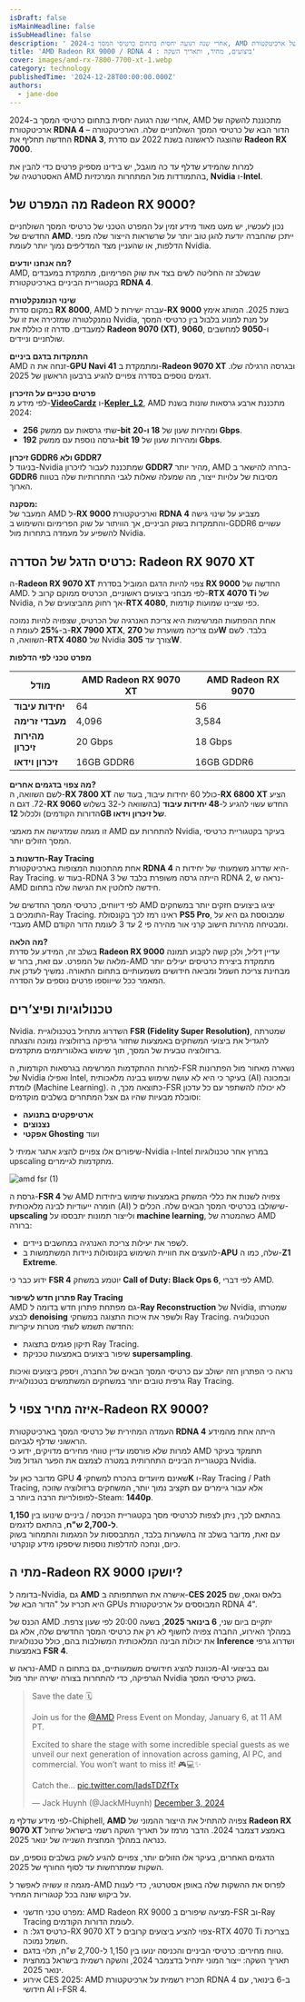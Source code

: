 ```yaml
---
isDraft: false
isMainHeadline: false
isSubHeadline: false
description: ' אחרי שנה רגועה יחסית בתחום כרטיסי המסך ב-2024, AMD מתכוננת להשקה של ארכיטקטורת **RDNA 4** – הדור הבא של כרטיסי המסך השולחניים שלה. הארכיטקט'
title: 'AMD Radeon RX 9000 / RDNA 4 : ביצועים, מחיר, ותאריך השקה'
cover: images/amd-rx-7800-7700-xt-1.webp
category: technology
publishedTime: '2024-12-28T00:00:00.000Z'
authors:
  - jane-doe
---
```


אחרי שנה רגועה יחסית בתחום כרטיסי המסך ב-2024, AMD מתכוננת להשקה של ארכיטקטורת **RDNA 4** – הדור הבא של כרטיסי המסך השולחניים שלה. הארכיטקטורה החדשה תחליף את **RDNA 3**, שהוצגה לראשונה בשנת 2022 עם סדרת **Radeon RX 7000**.

למרות שהמידע שדלף עד כה מוגבל, יש בידינו מספיק פרטים כדי להבין את האסטרטגיה של AMD בהתמודדות מול המתחרות המרכזיות, **Nvidia** ו-**Intel**.

## מה המפרט של Radeon RX 9000?

נכון לעכשיו, יש מעט מאוד מידע זמין על המפרט הטכני של כרטיסי המסך השולחניים החדשים של **AMD**. ייתכן שהחברה יודעת להגן טוב יותר על שרשראות הייצור שלה מפני הדלפות, או שהעניין מצד המדליפים נמוך יותר לעומת Nvidia.

**מה אנחנו יודעים?**  
AMD, שבשלב זה החליטה לשים בצד את שוק הפרימיום, מתמקדת במעבדים בקטגוריית הביניים בארכיטקטורת **RDNA 4**.

**שינוי הנומנקלטורה**  
במקום סדרת **RX 8000**, AMD עברה ישירות ל-**RX 9000** בשנת 2025. המותג אימץ נומנקלטורה שמזכירה את זו של Nvidia, על מנת למנוע בלבול בין כרטיסי המסך למעבדים. סדרה זו כוללת את **Radeon 9070 (XT)**, **9060**, ו-**9050** למחשבים שולחניים וניידים.

**התמקדות בדגם ביניים**  
AMD זנחה את ה-**GPU Navi 41** ומתמקדת ב-**Radeon 9070 XT** ובגרסה הרגילה שלו. דגמים נוספים בסדרה צפויים להגיע ברבעון הראשון של 2025.

**פרטים טכניים על הזיכרון**  
לפי מידע מ-[**VideoCardz**](https://videocardz.com/newz/amd-radeon-rx-8000-rdna4-leak-reveals-four-gpu-variants-three-memory-configurations) ו-**[Kepler\_L2](https://x.com/Kepler_L2/status/1828223002586050648)**, AMD מתכננת ארבע גרסאות שונות בשנת 2024:

- שתי גרסאות עם ממשק **256-bit** ומהירות שעון של **18 ו-20 Gbps**.
- גרסה נוספת עם ממשק **192-bit** ומהירות שעון של **19 Gbps**.

**זיכרון GDDR6 ולא GDDR7**  
בניגוד ל-Nvidia שמתכננת לעבור לזיכרון **GDDR7** מהיר יותר, AMD בחרה להישאר ב-**GDDR6** מסיבות של עלויות ייצור, מה שמעלה שאלות לגבי התחרותיות שלה בטווח הארוך.

**מסקנה:**  
המעבר של AMD ל-**RX 9000** וארכיטקטורת **RDNA 4** מצביע על שינוי גישה והתמקדות בשוק הביניים, אך הוויתור על שוק הפרימיום והשימוש ב-GDDR6 עשויים להשפיע על מעמדה בתחרות מול Nvidia.

## כרטיס הדגל של הסדרה: Radeon RX 9070 XT

ה-**Radeon RX 9070 XT** צפוי להיות הדגם המוביל בסדרת **RX 9000** החדשה של AMD. לפי מבחני ביצועים ראשוניים, הכרטיס ממוקם קרוב ל-**RTX 4070 Ti** של Nvidia, אך רחוק מהביצועים של ה-**RTX 4080**, כפי שציינו שמועות קודמות.

אחת ההפתעות המרשימות היא צריכת האנרגיה של הכרטיס, שצפויה להיות נמוכה ב-**25%** לעומת ה-**RX 7900 XTX**, עם צריכה משוערת של **270W** בלבד. לשם השוואה, ה-**RTX 4080** של Nvidia צורך עד **305W**.

**מפרט טכני לפי הדלפות**

| **מודל** | **AMD Radeon RX 9070 XT** | **AMD Radeon RX 9070** |
| --- | --- | --- |
| **יחידות עיבוד** | 64 | 56 |
| **מעבדי זרימה** | 4,096 | 3,584 |
| **מהירות זיכרון** | 20 Gbps | 18 Gbps |
| **זיכרון וידאו** | 16GB GDDR6 | 16GB GDDR6 |

**מה צפוי בדגמים אחרים?**  
לשם השוואה, ה-**RX 7800 XT** כולל 60 יחידות עיבוד, בעוד שה-**RX 6800 XT** הציע 72. דגם ה-**RX 9060** החדש עשוי להגיע ל-**48 יחידות עיבוד** (בהשוואה ל-32 בשלוש הדורות הקודמים) ולכלול **12GB של זיכרון וידאו**.

זו מגמה שמדגישה את מאמצי AMD להתחרות עם Nvidia, בעיקר בקטגוריית כרטיסי המסך הזולים יותר.

**חדשנות ב-Ray Tracing**  
אחת מהתכונות המצופות בארכיטקטורת **RDNA 4** היא שדרוג משמעותי של יחידות ה-Ray Tracing. בעוד ש-RDNA 3 הייתה גרסה משופרת בלבד של RDNA 2, נראה ש-AMD חידשה לחלוטין את הגישה שלה בתחום.

לפי דיווחים, כרטיסי המסך החדשים של AMD יציגו ביצועים חזקים יותר במשחקים התומכים ב-Ray Tracing. ראינו רמז לכך בקונסולת **PS5 Pro**, שמבוססת גם היא על מעבדי AMD ומבטיחה מהירות חישוב קרני אור מהירה פי 2 עד 3 לעומת הדור הקודם.

**מה הלאה?**  
בשלב זה, המידע על סדרת **Radeon RX 9000** עדיין דליל, ולכן קשה לקבוע תמונה מלאה של המפרט. עם זאת, ברור ש-AMD מתמקדת ביצירת כרטיסים יעילים יותר מבחינת צריכת חשמל ומביאה חידושים משמעותיים בתחום התאורה. נמשיך לעדכן את המאמר ככל שייווספו פרטים נוספים על הסדרה.

## טכנולוגיות ופיצ’רים

Nvidia. השדרוג מתחיל בטכנולוגיית **FSR (Fidelity Super Resolution)**, שמטרתה להגדיל את ביצועי המשחקים באמצעות שחזור גרפיקה ברזולוציה נמוכה והצגתה ברזולוציה טבעית של המסך, תוך שימוש באלגוריתמים מתקדמים.

למרות ההתקדמות המרשימה בגרסאות הקודמות, ה-FSR נשארה מאחור מול הפתרונות של Nvidia ואפילו Intel, בעיקר כי היא לא עושה שימוש בבינה מלאכותית (AI) ובמכונה לומדת (Machine Learning). כתוצאה מכך, ה-FSR לא יכולה להשתפר עם כל עדכון וסובלת מבעיות שהיו גם אצל המתחרים בשלבים מוקדמים:

- **ארטיפקטים בתנועה**
- **נצנוצים**
- **אפקטי Ghosting** ועוד

שיפורים אלו צפויים להציג אתגר אמיתי ל-Nvidia ו-Intel במרוץ אחר טכנולוגיות upscaling מתקדמות לגיימרים.

![amd fsr (1)](images/amd-fsr-1.webp)

גרסת ה-**FSR 4** של AMD צפויה לשנות את כללי המשחק באמצעות שימוש ביחידות חומרה ייעודיות לבינה מלאכותית (AI) שישולבו בכרטיסי המסך הבאים שלה. הכלים ל-**upscaling** ולייצור תמונות יתבססו על **machine learning**, כשהמטרה של AMD ברורה:

- לשפר את יעילות צריכת האנרגיה במחשבים ניידים.
- להעצים את חוויית השימוש בקונסולות ניידות המשתמשות ב-**APU** שלה, כמו ה-**Z1 Extreme**.

ידוע כבר כי **FSR 4** יוטמע במשחק **Call of Duty: Black Ops 6**, לפי דברי AMD.

**פתרון חדש לשיפור Ray Tracing**  
AMD גם מפתחת פתרון חדש בדומה ל-**Ray Reconstruction** של Nvidia, שמטרתו לבצע **denoising** ולשפר את איכות התצוגה במשחקי Ray Tracing. הטכנולוגיה החדשה תשמש לשתי מטרות עיקריות:

- תיקון פגמים בתצוגת Ray Tracing.
- שיפור ביצועים באמצעות טכניקת **supersampling**.

נראה כי הפתרון הזה ישולב עם כרטיסי המסך הבאים של החברה, ויספק ביצועים ואיכות גרפית טובים יותר במשחקים המשתמשים בטכנולוגיית Ray Tracing.

## איזה מחיר צפוי ל-Radeon RX 9000?

העמדה המחירית של כרטיסי המסך בארכיטקטורת **RDNA 4** הייתה אחת מהמידע הראשוני שדלף לגביהם.  
למרות שלא פורסמו עדיין טווחי מחירים מדויקים, ידוע כי AMD תתמקד בעיקר בקטגוריית הביניים התחרותית במטרה לצמצם את הפער הגדול מול Nvidia.

מדובר כאן על GPU שאינם מיועדים בהכרח למשחקי **4K** ו-Ray Tracing / Path Tracing, אלא עבור גיימרים עם תקציב נמוך יותר, המשחקים ברזולוציה שזוכה לפופולריות הרבה ביותר ב-Steam: **1440p**.

בהתאם לכך, ניתן לצפות לכרטיסי מסך בקטגוריית הכניסה / ביניים שינועו בין **1,150 ל-2,700 ש"ח**, בהתאם לדגמים.  
עם זאת, מדובר בשלב זה בהשערות בלבד, המתבססות על המגמות והתמחור בשוק כיום, ונחכה להדלפות נוספות שיספקו מידע קונקרטי.

## מתי ה-Radeon RX 9000 יושקו?

בדומה ל-Nvidia, גם **AMD** אישרה את השתתפותה ב-**CES 2025** בלאס וגאס, שם היא תכריז על "הדור הבא של GPUs המבוססים על ארכיטקטורת RDNA 4".

הכנס של AMD יתקיים ביום שני, **6 בינואר 2025**, בשעה 20:00 לפי שעון צרפת. במהלך האירוע, החברה צפויה לחשוף לא רק את כרטיסי המסך החדשים שלה, אלא גם את יכולות הבינה המלאכותית המשולבות בהם, כולל טכנולוגיות **Inference** ושדרוג גרפי באמצעות **FSR 4**.

נראה ש-AMD מכוונת להציג חידושים משמעותיים, גם בתחום ה-AI וגם בביצועי הגרפיקה, כדי להתחרות בצורה ישירה יותר מול Nvidia בשוק כרטיסי המסך.

> Save the date 🗓️  
>   
> Join us for the [@AMD](https://twitter.com/AMD?ref_src=twsrc%5Etfw) Press Event on Monday, January 6, at 11 AM PT.  
>   
> Excited to share the stage with some incredible special guests as we unveil our next generation of innovation across gaming, AI PC, and commercial. You won’t want to miss it! 🎮💻✨  
>   
> Catch the… [pic.twitter.com/IadsTDZfTx](https://t.co/IadsTDZfTx)
> 
> — Jack Huynh (@JackMHuynh) [December 3, 2024](https://twitter.com/JackMHuynh/status/1863946658381222214?ref_src=twsrc%5Etfw)

לפי מידע שדלף מ-Chiphell, **AMD** צפויה להתחיל את הייצור ההמוני של **Radeon RX 9070 XT** באמצע דצמבר 2024. הדבר מרמז על תאריך השקה רשמי בישראל שיחול כנראה במהלך המחצית השנייה של ינואר 2025.

הדגמים האחרים, בעיקר אלו הזולים יותר, צפויים להגיע לשוק בשלבים נוספים, עם השקות שמתרחשות עד לסוף החורף של 2025.

מגמה זו עשויה לאפשר ל-AMD לפרוס את ההשקות שלה באופן אסטרטגי, כדי לענות על ביקוש שונה בכל קטגוריות המחיר.

- מפרט טכני חדשני: AMD Radeon RX 9000 מציעה שיפורים ב-FSR וב-Ray Tracing לעומת הדורות הקודמים.
- כרטיס דגל: ה-RX 9070 XT צפוי להציע ביצועים קרובים ל-RTX 4070 Ti בצריכת חשמל נמוכה.
- טווח מחירים: כרטיסי הביניים והכניסה ינועו בין 1,150 ל-2,700 ש"ח, תלוי בדגם.
- תאריך השקה: ייצור המוני יתחיל בדצמבר 2024, והשקה רשמית בישראל במחצית ינואר 2025.
- אירוע CES 2025: AMD תכריז רשמית על ארכיטקטורת RDNA 4 ב-6 בינואר, עם חידושי AI ו-FSR 4.
